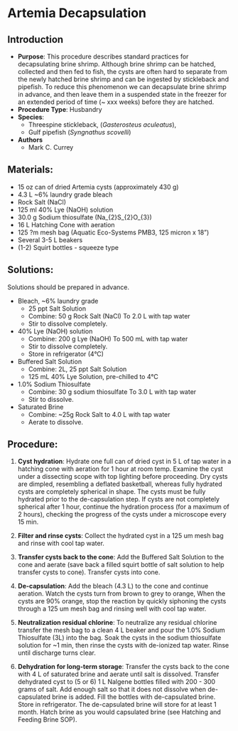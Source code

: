 # Artemia Decapsulation {#sec-husb-artemia}

## Introduction

-   **Purpose**: This procedure describes standard practices for decapsulating brine shrimp. Although brine shrimp can be hatched, collected and then fed to fish, the cysts are often hard to separate from the newly hatched brine shrimp and can be ingested by stickleback and pipefish. To reduce this phenomenon we can decapsulate brine shrimp in advance, and then leave them in a suspended state in the freezer for an extended period of time (\~ xxx weeks) before they are hatched.
-   **Procedure Type**: Husbandry
-   **Species**:
    -   Threespine stickleback, (*Gasterosteus aculeatus*),
    -   Gulf pipefish (*Syngnathus scovelli*)
-   **Authors**
    -   Mark C. Currey

## Materials:

-   15 oz can of dried Artemia cysts (approximately 430 g)
-   4.3 L \~6% laundry grade bleach
-   Rock Salt (NaCl)
-   125 ml 40% Lye (NaOH) solution
-   30.0 g Sodium thiosulfate (Na\_{2}S\_{2}O\_{3})
-   16 L Hatching Cone with aeration
-   125 ?m mesh bag (Aquatic Eco-Systems PMB3, 125 micron x 18")
-   Several 3-5 L beakers
-   (1-2) Squirt bottles - squeeze type

## Solutions:

::: {.callout-warning title="Be ready"}
Solutions should be prepared in advance.
:::

-   Bleach, \~6% laundry grade
    -   25 ppt Salt Solution
    -   Combine: 50 g Rock Salt (NaCl) To 2.0 L with tap water
    -   Stir to dissolve completely.
-   40% Lye (NaOH) solution
    -   Combine: 200 g Lye (NaOH) To 500 mL with tap water
    -   Stir to dissolve completely.
    -   Store in refrigerator (4°C)
-   Buffered Salt Solution
    -   Combine: 2L, 25 ppt Salt Solution
    -   125 mL 40% Lye Solution, pre-chilled to 4°C
-   1.0% Sodium Thiosulfate
    -   Combine: 30 g sodium thiosulfate To 3.0 L with tap water
    -   Stir to dissolve.
-   Saturated Brine
    -   Combine: \~25g Rock Salt to 4.0 L with tap water
    -   Aerate to dissolve.

## Procedure:

1.  **Cyst hydration**: Hydrate one full can of dried cyst in 5 L of tap water in a hatching cone with aeration for 1 hour at room temp. Examine the cyst under a dissecting scope with top lighting before proceeding. Dry cysts are dimpled, resembling a deflated basketball, whereas fully hydrated cysts are completely spherical in shape. The cysts must be fully hydrated prior to the de-capsulation step. If cysts are not completely spherical after 1 hour, continue the hydration process (for a maximum of 2 hours), checking the progress of the cysts under a microscope every 15 min.

2.  **Filter and rinse cysts**: Collect the hydrated cyst in a 125 um mesh bag and rinse with cool tap water.

3.  **Transfer cysts back to the cone**: Add the Buffered Salt Solution to the cone and aerate (save back a filled squirt bottle of salt solution to help transfer cysts to cone). Transfer cysts into cone.

4.  **De-capsulation**: Add the bleach (4.3 L) to the cone and continue aeration. Watch the cysts turn from brown to grey to orange, When the cysts are 90% orange, stop the reaction by quickly siphoning the cysts through a 125 um mesh bag and rinsing well with cool tap water.

5.  **Neutralization residual chlorine**: To neutralize any residual chlorine transfer the mesh bag to a clean 4 L beaker and pour the 1.0% Sodium Thiosulfate (3L) into the bag. Soak the cysts in the sodium thiosulfate solution for \~1 min, then rinse the cysts with de-ionized tap water. Rinse until discharge turns clear.

6.  **Dehydration for long-term storage**: Transfer the cysts back to the cone with 4 L of saturated brine and aerate until salt is dissolved. Transfer dehydrated cyst to (5 or 6) 1 L Nalgene bottles filled with 200 - 300 grams of salt. Add enough salt so that it does not dissolve when de-capsulated brine is added. Fill the bottles with de-capsulated brine. Store in refrigerator. The de-capsulated brine will store for at least 1 month. Hatch brine as you would capsulated brine (see Hatching and Feeding Brine SOP).
